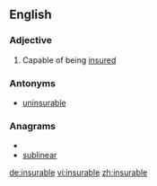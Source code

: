 ==English==

===Adjective===
{{en-adj}}

# Capable of being [[insure]]d

===Antonyms===
*[[uninsurable]]

===Anagrams===
* {{alphagram|abeilnrsu}}
* [[sublinear#English|sublinear]]

[[de:insurable]]
[[vi:insurable]]
[[zh:insurable]]